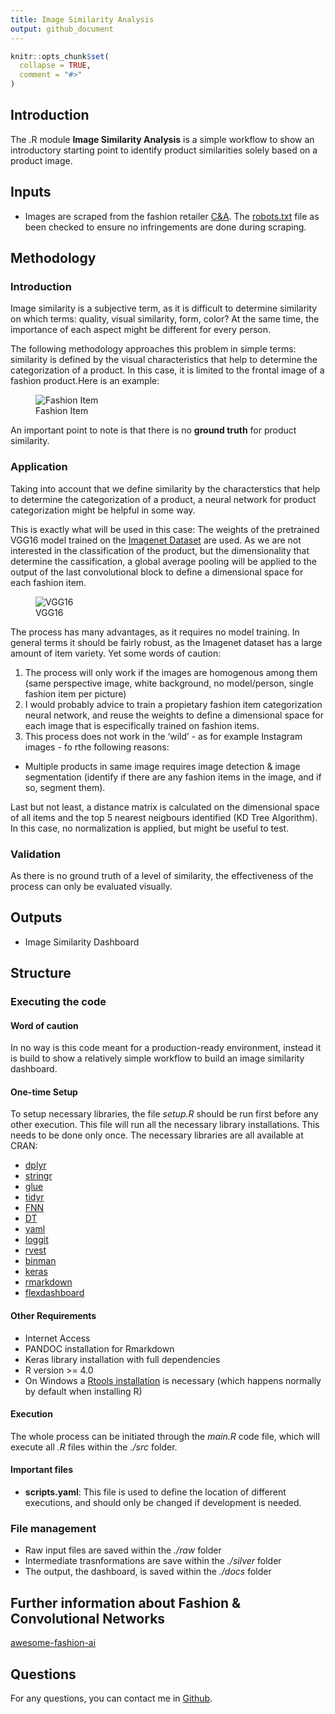 ```yaml
---
title: Image Similarity Analysis
output: github_document
---
```


```r
knitr::opts_chunk$set(
  collapse = TRUE,
  comment = "#>"
)
```


## Introduction
The .R module **Image Similarity Analysis** is a simple workflow to show an introductory starting point to identify product similarities solely based on a product image.

## Inputs
- Images are scraped from the fashion retailer [C&A](https://www.c-and-a.com/es/es/shop). The [robots.txt](https://www.c-and-a.com/robots.txt) file as been checked to ensure no infringements are done during scraping.

## Methodology

### Introduction

Image similarity is a subjective term, as it is difficult to determine similarity on which terms: quality, visual similarity, form, color? At the same time, the importance of each aspect might be different for every person.

The following methodology approaches this problem in simple terms: similarity is defined by the visual characteristics that help to determine the categorization of a product. In this case, it is limited to the frontal image of a fashion product.Here is an example:

![Fashion Item](ressources/fashion_item.jpg)

An important point to note is that there is no **ground truth** for product similarity.

### Application

Taking into account that we define similarity by the characterstics that help to determine the categorization of a product, a neural network for product categorization might be helpful in some way.

This is exactly what will be used in this case:
The weights of the pretrained VGG16 model trained on the [Imagenet Dataset](https://www.image-net.org/) are used. As we are not interested in the classification of the product, but the dimensionality that determine the cassification, a global average pooling will be applied to the output of the last convolutional block to define a dimensional space for each fashion item.

![VGG16](ressources/VGG16.png)

The process has many advantages, as it requires no model training. In general terms it should be fairly robust, as the Imagenet dataset has a large amount of item variety. Yet some words of caution:

1. The process will only work if the images are homogenous among them (same perspective image, white background, no model/person, single fashion item per picture)
2. I would probably advice to train a propietary fashion item categorization neural network, and reuse the weights to define a dimensional space for each image that is especifically trained on fashion items.
3. This process does not work in the 'wild' - as for example Instagram images - fo rthe following reasons:
- Multiple products in same image requires image detection & image segmentation (identify if there are any fashion items in the image, and if so, segment them).

Last but not least, a distance matrix is calculated on the dimensional space of all items and the top 5 nearest neigbours identified (KD Tree Algorithm). In this case, no normalization is applied, but might be useful to test.

### Validation
As there is no ground truth of a level of similarity, the effectiveness of the process can only be evaluated visually.

## Outputs
- Image Similarity Dashboard

## Structure

### Executing the code

#### Word of caution
In no way is this code meant for a production-ready environment, instead it is build to show a relatively simple workflow to build an image similarity dashboard.

#### One-time Setup
To setup necessary libraries, the file *setup.R* should be run first before any other execution. This file will run all the necessary library installations. This needs to be done only once. The necessary libraries are all available at CRAN:

- [dplyr](https://cran.r-project.org/web/packages/dplyr/index.html)
- [stringr](https://cran.r-project.org/web/packages/stringr/index.html)
- [glue](https://cran.r-project.org/web/packages/glue/index.html)
- [tidyr](https://cran.r-project.org/web/packages/tidyr/index.html)
- [FNN](https://cran.r-project.org/web/packages/FNN/index.html)
- [DT](https://cran.r-project.org/web/packages/DT/index.html)
- [yaml](https://cran.r-project.org/web/packages/yaml/index.html)
- [loggit](https://cran.r-project.org/web/packages/loggit/index.html)
- [rvest](https://cran.r-project.org/web/packages/rvest/index.html)
- [binman](https://cran.r-project.org/web/packages/binman/index.html)
- [keras](https://cran.r-project.org/web/packages/keras/index.html)
- [rmarkdown](https://cran.r-project.org/web/packages/rmarkdown/index.html)
- [flexdashboard](https://cran.r-project.org/web/packages/flexdashboard/index.html)

#### Other Requirements

- Internet Access
- PANDOC installation for Rmarkdown
- Keras library installation with full dependencies
- R version >= 4.0
- On Windows a [Rtools installation](https://cran.r-project.org/bin/windows/Rtools/) is necessary (which happens normally by default when installing R)

#### Execution
The whole process can be initiated through the *main.R* code file, which will execute all *.R* files within the *./src* folder.


#### Important files
- **scripts.yaml**: This file is used to define the location of different executions, and should only be changed if development is needed.

### File management
- Raw input files are saved within the *./raw* folder
- Intermediate trasnformations are save within the *./silver* folder
- The output, the dashboard, is saved within the *./docs* folder

## Further information about Fashion & Convolutional Networks
[awesome-fashion-ai](https://github.com/ayushidalmia/awesome-fashion-ai)

## Questions
For any questions, you can contact me in [Github](https://github.com/matbmeijer).
